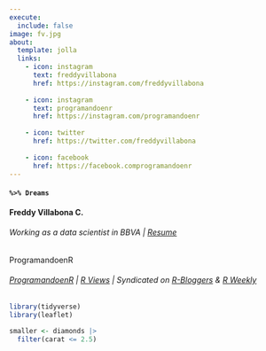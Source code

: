 ```yaml
---
execute:
  include: false
image: fv.jpg
about:
  template: jolla
  links:
    - icon: instagram
      text: freddyvillabona
      href: https://instagram.com/freddyvillabona
      
    - icon: instagram
      text: programandoenr
      href: https://instagram.com/programandoenr
      
    - icon: twitter
      href: https://twitter.com/freddyvillabona
      
    - icon: facebook
      href: https://facebook.comprogramandoenr
---
```


#### **`%>% Dreams`**

**Freddy Villabona C.**

###### Working as a data scientist in BBVA \| [Resume](https://docs.google.com/document/d/1tK3Pr6gwD0YipuBWaxsrwVTeCnOuY7V82V6s0LOSIXk/edit?usp=sharing "Resume (ES)")

ProgramandoenR

###### [ProgramandoenR](programandoenr) \| [R Views](https://rviews.rstudio.com/) \| Syndicated on [R-Bloggers](https://www.r-bloggers.com/author/dreams/) & [R Weekly](https://rweekly.org/)

```r
library(tidyverse)
library(leaflet)

smaller <- diamonds |> 
  filter(carat <= 2.5)
```
